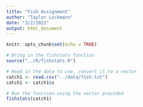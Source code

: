 ```yaml
---
title: "Fish Assignment"
author: "Taylor Lockmann"
date: "3/2/2022"
output: html_document
---
```


```r
knitr::opts_chunk$set(echo = TRUE)
```

```r
# Bring in the fishstats function
source("../R/fishstats.R")

# Read in the data to use, convert it to a vector
catch1 <- read.csv("../data/fish.txt")
catch1 <- catch1$x
```

```r
# Run the function using the vector provided
fishstats(catch1)
```

